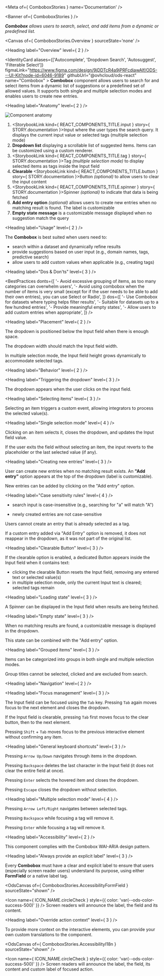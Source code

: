 
<Meta of={ ComboboxStories } name='Documentation' />

<Banner of={ ComboboxStories } />

_**Combobox** allows users to search, select, and add items from a dynamic or predefined list._

<Canvas of={ ComboboxStories.Overview } sourceState='none' />

<Heading label="Overview" level={ 2 } />

<IdentityCard aliases={['Autocomplete', 'Dropdown Search', 'Autosuggest', 'Filterable Select']}
              figmaLink="https://www.figma.com/design/9jDDTcR4a9jPRFcdjawAlf/ODS---UI-Kit?node-id=6046-9189"
              githubUrl="@ovhcloud/ods-react"
              name="Combobox"
             >
  **Combobox** component allows users to search for and select items from a dynamic list of suggestions or a predefined set of allowed values. It supports both single and multiple selection modes and enables users to create new entries.
</IdentityCard>

<Heading label="Anatomy" level={ 2 } />

![Component anatomy](./base-assets/components/combobox/anatomy.png "Component anatomy")

1. <StorybookLink kind={ REACT_COMPONENTS_TITLE.input } story={ STORY.documentation }>Input</StorybookLink> where the user types the search query. It displays the current input value or selected tags (multiple selection mode)
2. **Dropdown list** displaying a scrollable list of suggested items. Items can be customized using a custom renderer.
3. <StorybookLink kind={ REACT_COMPONENTS_TITLE.tag } story={ STORY.documentation }>Tag</StorybookLink> _(multiple selection mode)_ to display selected items as tags inside the Input field
4. **Clearable** <StorybookLink kind={ REACT_COMPONENTS_TITLE.button } story={ STORY.documentation }>Button</StorybookLink> _(optional)_ to allow users to clear the input content
5. <StorybookLink kind={ REACT_COMPONENTS_TITLE.spinner } story={ STORY.documentation }>Spinner</StorybookLink> _(optional)_ to indicate that data is being fetched
6. **Add entry option** _(optional)_ allows users to create new entries when no matching result is found. The label is customizable
7. **Empty state message** is a customizable message displayed when no suggestion match the query

<Heading label="Usage" level={ 2 } />

The **Combobox** is best suited when users need to:
* search within a dataset and dynamically refine results
* provide suggestions based on user input (e.g., domain names, tags, predictive search)
* allow users to add custom values when applicable (e.g., creating tags)

<Heading label="Dos & Don'ts" level={ 3 } />

<BestPractices
  donts={[
    '- Avoid excessive grouping of items, as too many categories can overwhelm users',
    '- Avoid using combobox when the number of items is very small (except for if the user needs to be able to add their own entries), you can use Select or Radio',
  ]}
  dos={[
    '- Use Combobox for datasets where typing helps filter results',
    '- Suitable for datasets up to a few hundred entries',
    '- Provide meaningful empty states',
    '- Allow users to add custom entries when appropriate',
  ]}
/>

<Heading label="Placement" level={ 2 } />

The dropdown is positioned below the Input field when there is enough space.

The dropdown width should match the Input field width.

In multiple selection mode, the Input field height grows dynamically to accommodate selected tags.

<Heading label="Behavior" level={ 2 } />

<Heading label="Triggering the dropdown" level={ 3 } />

The dropdown appears when the user clicks on the input field.

<Heading label="Selecting items" level={ 3 } />

Selecting an item triggers a custom event, allowing integrators to process the selected value(s).

<Heading label="Single selection mode" level={ 4 } />

Clicking on an item selects it, closes the dropdown, and updates the Input field value.

If the user exits the field without selecting an item, the input reverts to the placeholder or the last selected value (if any).

<Heading label="Creating new entries" level={ 3 } />

User can create new entries when no matching result exists. An **"Add entry"** option appears at the top of the dropdown (label is customizable).

New entries can be added by clicking on the "Add entry" option.

<Heading label="Case sensitivity rules" level={ 4 } />

* search input is case-insensitive (e.g., searching for "a" will match "A")

* newly created entries are not case-sensitive

Users cannot create an entry that is already selected as a tag.

If a custom entry added via "Add Entry" option is removed, it does not reappear in the dropdown, as it was not part of the original list.

<Heading label="Clearable Button" level={ 3 } />

If the clearable option is enabled, a dedicated Button appears inside the Input field when it contains text:

* clicking the clearable Button resets the Input field, removing any entered text or selected value(s)
* in multiple selection mode, only the current Input text is cleared; selected tags remain

<Heading label="Loading state" level={ 3 } />

A Spinner can be displayed in the Input field when results are being fetched.

<Heading label="Empty state" level={ 3 } />

When no matching results are found, a customizable message is displayed in the dropdown.

This state can be combined with the "Add entry" option.

<Heading label="Grouped items" level={ 3 } />

Items can be categorized into groups in both single and multiple selection modes.

Group titles cannot be selected, clicked and are excluded from search.

<Heading label="Navigation" level={ 2 } />

<Heading label="Focus management" level={ 3 } />

The Input field can be focused using the `Tab` key. Pressing `Tab` again moves focus to the next element and closes the dropdown.

If the Input field is clearable, pressing `Tab` first moves focus to the clear button, then to the next element.

Pressing `Shift` + `Tab` moves focus to the previous interactive element without confirming any item.

<Heading label="General keyboard shortcuts" level={ 3 } />

Pressing `Arrow Up/Down` navigates through items in the dropdown.

Pressing `Backspace` deletes the last character in the Input field (it does not clear the entire field at once).

Pressing `Enter` selects the hovered item and closes the dropdown.

Pressing `Escape` closes the dropdown without selection.

<Heading label="Multiple selection mode" level={ 4 } />

Pressing `Arrow Left/Right` navigates between selected tags.

Pressing `Backspace` while focusing a tag will remove it.

Pressing `Enter` while focusing a tag will remove it.

<Heading label="Accessibility" level={ 2 } />

This component complies with the <ExternalLink href="https://www.w3.org/WAI/ARIA/apg/patterns/combobox/">Combobox WAI-ARIA design pattern</ExternalLink>.

<Heading label="Always provide an explicit label" level={ 3 } />

Every **Combobox** must have a clear and explicit label to ensure that users (especially screen reader users) understand its purpose, using either **FormField** or a native label tag.

<OdsCanvas of={ ComboboxStories.AccessibilityFormField } sourceState="shown" />

<Icon name={ ICON_NAME.circleCheck }
      style={{ color: 'var(--ods-color-success-500)' }} /> Screen readers will announce the label, the field and its content.

<Heading label="Override action context" level={ 3 } />

To provide more context on the interactive elements, you can provide your own custom translations to the component.

<OdsCanvas of={ ComboboxStories.AccessibilityI18n } sourceState="shown" />

<Icon name={ ICON_NAME.circleCheck }
      style={{ color: 'var(--ods-color-success-500)' }} /> Screen readers will announce the label, the field, its content and custom label of focused action.

